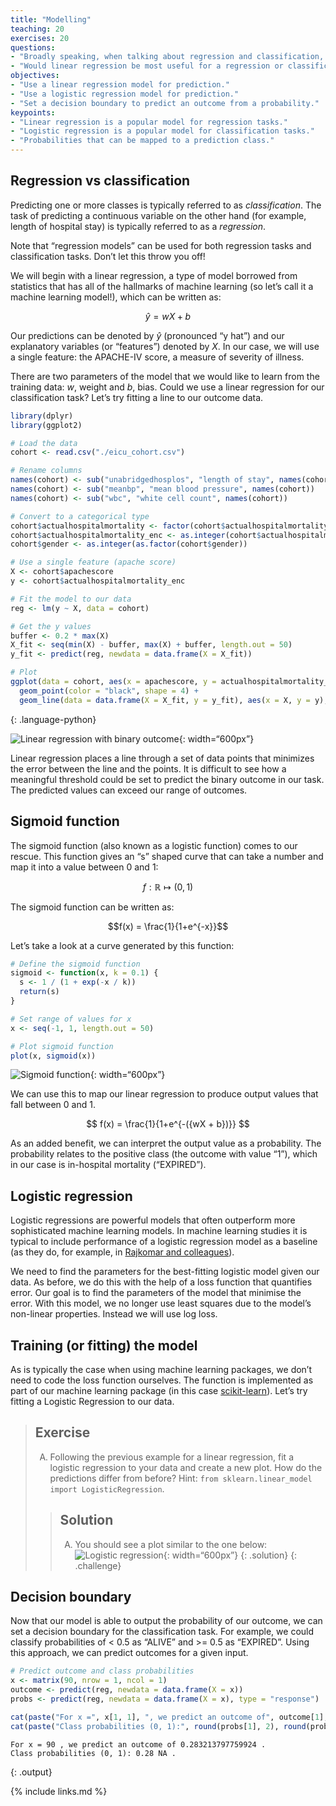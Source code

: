 ```yaml
---
title: "Modelling"
teaching: 20
exercises: 20
questions:
- "Broadly speaking, when talking about regression and classification, how does the prediction target differ?"
- "Would linear regression be most useful for a regression or classification task? How about logistic regression?"
objectives:
- "Use a linear regression model for prediction."
- "Use a logistic regression model for prediction."
- "Set a decision boundary to predict an outcome from a probability."
keypoints:
- "Linear regression is a popular model for regression tasks."
- "Logistic regression is a popular model for classification tasks."
- "Probabilities that can be mapped to a prediction class."
---
```


## Regression vs classification

Predicting one or more classes is typically referred to as *classification*. The task of predicting a continuous variable on the other hand (for example, length of hospital stay) is typically referred to as a *regression*. 

Note that "regression models" can be used for both regression tasks and classification tasks. Don't let this throw you off!

We will begin with a linear regression, a type of model borrowed from statistics that has all of the hallmarks of machine learning (so let's call it a machine learning model!), which can be written as:

$$
\hat{y} = wX + b
$$

Our predictions can be denoted by $\hat{y}$ (pronounced "y hat") and our explanatory variables (or "features") denoted by $X$. In our case, we will use a single feature: the APACHE-IV score, a measure of severity of illness.

There are two parameters of the model that we would like to learn from the training data: $w$, weight and $b$, bias. Could we use a linear regression for our classification task? Let's try fitting a line to our outcome data.

```r
library(dplyr)
library(ggplot2)

# Load the data
cohort <- read.csv("./eicu_cohort.csv")

# Rename columns
names(cohort) <- sub("unabridgedhosplos", "length of stay", names(cohort))
names(cohort) <- sub("meanbp", "mean blood pressure", names(cohort))
names(cohort) <- sub("wbc", "white cell count", names(cohort))

# Convert to a categorical type
cohort$actualhospitalmortality <- factor(cohort$actualhospitalmortality, levels = c("ALIVE", "EXPIRED"))
cohort$actualhospitalmortality_enc <- as.integer(cohort$actualhospitalmortality) - 1
cohort$gender <- as.integer(as.factor(cohort$gender))

# Use a single feature (apache score)
X <- cohort$apachescore
y <- cohort$actualhospitalmortality_enc

# Fit the model to our data
reg <- lm(y ~ X, data = cohort)

# Get the y values
buffer <- 0.2 * max(X)
X_fit <- seq(min(X) - buffer, max(X) + buffer, length.out = 50)
y_fit <- predict(reg, newdata = data.frame(X = X_fit))

# Plot
ggplot(data = cohort, aes(x = apachescore, y = actualhospitalmortality_enc)) +
  geom_point(color = "black", shape = 4) +
  geom_line(data = data.frame(X = X_fit, y = y_fit), aes(x = X, y = y), color = "red", size = 2)
```
{: .language-python}

![Linear regression with binary outcome](../fig/section5-fig1.png){: width="600px"}

Linear regression places a line through a set of data points that minimizes the error between the line and the points. It is difficult to see how a meaningful threshold could be set to predict the binary outcome in our task. The predicted values can exceed our range of outcomes.

## Sigmoid function

The sigmoid function (also known as a logistic function) comes to our rescue. This function gives an "s" shaped curve that can take a number and map it into a value between 0 and 1: 

$$f : \mathbb{R} \mapsto (0,1) $$ 

The sigmoid function can be written as:

$$f(x) = \frac{1}{1+e^{-x}}$$

Let's take a look at a curve generated by this function:

```r
# Define the sigmoid function
sigmoid <- function(x, k = 0.1) {
  s <- 1 / (1 + exp(-x / k))
  return(s)
}

# Set range of values for x
x <- seq(-1, 1, length.out = 50)

# Plot sigmoid function
plot(x, sigmoid(x))
```

![Sigmoid function](../fig/section5-fig2.png){: width="600px"}

We can use this to map our linear regression to produce output values that fall between 0 and 1.

$$
f(x) = \frac{1}{1+e^{-({wX + b})}}
$$

As an added benefit, we can interpret the output value as a probability. The probability relates to the positive class (the outcome with value "1"), which in our case is in-hospital mortality ("EXPIRED").

## Logistic regression

Logistic regressions are powerful models that often outperform more sophisticated machine learning models.  In machine learning studies it is typical to include performance of a logistic regression model as a baseline (as they do, for example, in [Rajkomar and colleagues](https://www.nature.com/articles/s41746-018-0029-1#Sec20)).

We need to find the parameters for the best-fitting logistic model given our data. As before, we do this with the help of a loss function that quantifies error. Our goal is to find the parameters of the model that minimise the error. With this model, we no longer use least squares due to the model's non-linear properties. Instead we will use log loss. 

## Training (or fitting) the model

As is typically the case when using machine learning packages, we don't need to code the loss function ourselves. The function is implemented as part of our machine learning package (in this case [scikit-learn](https://scikit-learn.org/stable/modules/generated/sklearn.linear_model.LogisticRegression.html)). Let's try fitting a Logistic Regression to our data.


> ## Exercise
> A) Following the previous example for a linear regression, fit a logistic regression to your data and create a new plot. How do the predictions differ from before? Hint: `from sklearn.linear_model import LogisticRegression`.
> 
> > ## Solution
> > A) You should see a plot similar to the one below: ![Logistic regression](../fig/section5-fig3.png){: width="600px"}
> {: .solution}
{: .challenge}

## Decision boundary

Now that our model is able to output the probability of our outcome, we can set a decision boundary for the classification task. For example, we could classify probabilities of < 0.5 as "ALIVE" and >= 0.5 as "EXPIRED". Using this approach, we can predict outcomes for a given input.

```r
# Predict outcome and class probabilities
x <- matrix(90, nrow = 1, ncol = 1)
outcome <- predict(reg, newdata = data.frame(X = x))
probs <- predict(reg, newdata = data.frame(X = x), type = "response")

cat(paste("For x =", x[1, 1], ", we predict an outcome of", outcome[1], ".\n"))
cat(paste("Class probabilities (0, 1):", round(probs[1], 2), round(probs[2], 2), "."))
```

```
For x = 90 , we predict an outcome of 0.283213797759924 .
Class probabilities (0, 1): 0.28 NA .
```
{: .output}

{% include links.md %}